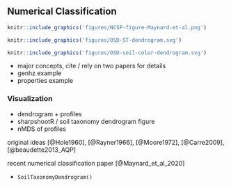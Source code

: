 
## Numerical Classification


```r
knitr::include_graphics('figures/NCSP-figure-Maynard-et-al.png')
```

<!--
```r
knitr::include_graphics('figures/genhz-dendrogram.svg')
```
-->

```r
knitr::include_graphics('figures/OSD-ST-dendrogram.svg')
```


```r
knitr::include_graphics('figures/OSD-soil-color-dendrogram.svg')
```



  * major concepts, cite / rely on two papers for details
  * genhz example
  * properties example

### Visualization

  * dendrogram + profiles
  * sharpshootR / soil taxonomy dendrogram figure
  * nMDS of profiles

original ideas [@Hole1960], [@Rayner1966], [@Moore1972], [@Carre2009], [@beaudette2013_AQP]

recent numerical classification paper [@Maynard_et_al_2020]



* `SoilTaxonomyDendrogram()`


